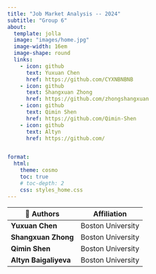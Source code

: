 ```yaml
---
title: "Job Market Analysis -- 2024"
subtitle: "Group 6"
about:
  template: jolla
  image: "images/home.jpg"
  image-width: 16em
  image-shape: round
  links:
    - icon: github
      text: Yuxuan Chen
      href: https://github.com/CYXNBNBNB
    - icon: github
      text: Shangxuan Zhong
      href: https://github.com/zhongshangxuan
    - icon: github
      text: Qimin Shen
      href: https://github.com/Qimin-Shen
    - icon: github
      text: Altyn
      href: https://github.com/


format:
  html:
    theme: cosmo
    toc: true
    # toc-depth: 2
    css: styles_home.css 
--- 
```


| 👥 Authors               | Affiliation                       |
|--------------------|------------------------------------|
| **Yuxuan Chen**     | Boston University |
| **Shangxuan Zhong** | Boston University |
| **Qimin Shen**      | Boston University |
| **Altyn Baigaliyeva** | Boston University |
